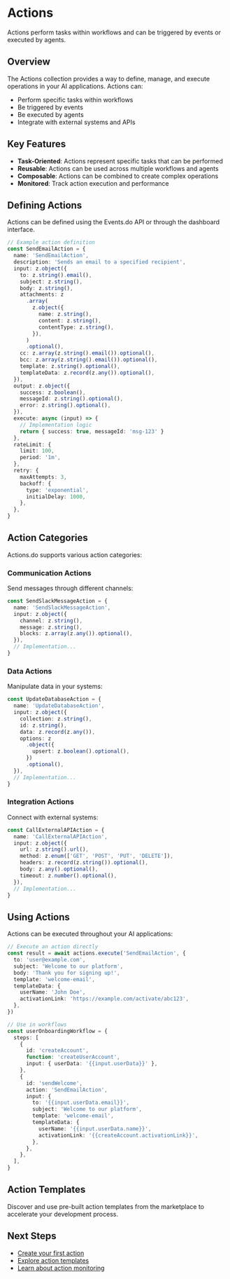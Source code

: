 # Actions

Actions perform tasks within workflows and can be triggered by events or executed by agents.

## Overview

The Actions collection provides a way to define, manage, and execute operations in your AI applications. Actions can:

- Perform specific tasks within workflows
- Be triggered by events
- Be executed by agents
- Integrate with external systems and APIs

## Key Features

- **Task-Oriented**: Actions represent specific tasks that can be performed
- **Reusable**: Actions can be used across multiple workflows and agents
- **Composable**: Actions can be combined to create complex operations
- **Monitored**: Track action execution and performance

## Defining Actions

Actions can be defined using the Events.do API or through the dashboard interface.

```typescript
// Example action definition
const SendEmailAction = {
  name: 'SendEmailAction',
  description: 'Sends an email to a specified recipient',
  input: z.object({
    to: z.string().email(),
    subject: z.string(),
    body: z.string(),
    attachments: z
      .array(
        z.object({
          name: z.string(),
          content: z.string(),
          contentType: z.string(),
        }),
      )
      .optional(),
    cc: z.array(z.string().email()).optional(),
    bcc: z.array(z.string().email()).optional(),
    template: z.string().optional(),
    templateData: z.record(z.any()).optional(),
  }),
  output: z.object({
    success: z.boolean(),
    messageId: z.string().optional(),
    error: z.string().optional(),
  }),
  execute: async (input) => {
    // Implementation logic
    return { success: true, messageId: 'msg-123' }
  },
  rateLimit: {
    limit: 100,
    period: '1m',
  },
  retry: {
    maxAttempts: 3,
    backoff: {
      type: 'exponential',
      initialDelay: 1000,
    },
  },
}
```

## Action Categories

Actions.do supports various action categories:

### Communication Actions

Send messages through different channels:

```typescript
const SendSlackMessageAction = {
  name: 'SendSlackMessageAction',
  input: z.object({
    channel: z.string(),
    message: z.string(),
    blocks: z.array(z.any()).optional(),
  }),
  // Implementation...
}
```

### Data Actions

Manipulate data in your systems:

```typescript
const UpdateDatabaseAction = {
  name: 'UpdateDatabaseAction',
  input: z.object({
    collection: z.string(),
    id: z.string(),
    data: z.record(z.any()),
    options: z
      .object({
        upsert: z.boolean().optional(),
      })
      .optional(),
  }),
  // Implementation...
}
```

### Integration Actions

Connect with external systems:

```typescript
const CallExternalAPIAction = {
  name: 'CallExternalAPIAction',
  input: z.object({
    url: z.string().url(),
    method: z.enum(['GET', 'POST', 'PUT', 'DELETE']),
    headers: z.record(z.string()).optional(),
    body: z.any().optional(),
    timeout: z.number().optional(),
  }),
  // Implementation...
}
```

## Using Actions

Actions can be executed throughout your AI applications:

```typescript
// Execute an action directly
const result = await actions.execute('SendEmailAction', {
  to: 'user@example.com',
  subject: 'Welcome to our platform',
  body: 'Thank you for signing up!',
  template: 'welcome-email',
  templateData: {
    userName: 'John Doe',
    activationLink: 'https://example.com/activate/abc123',
  },
})

// Use in workflows
const userOnboardingWorkflow = {
  steps: [
    {
      id: 'createAccount',
      function: 'createUserAccount',
      input: { userData: '{{input.userData}}' },
    },
    {
      id: 'sendWelcome',
      action: 'SendEmailAction',
      input: {
        to: '{{input.userData.email}}',
        subject: 'Welcome to our platform',
        template: 'welcome-email',
        templateData: {
          userName: '{{input.userData.name}}',
          activationLink: '{{createAccount.activationLink}}',
        },
      },
    },
  ],
}
```

## Action Templates

Discover and use pre-built action templates from the marketplace to accelerate your development process.

## Next Steps

- [Create your first action](/events/actions/create)
- [Explore action templates](/events/actions/templates)
- [Learn about action monitoring](/events/actions/monitoring)
